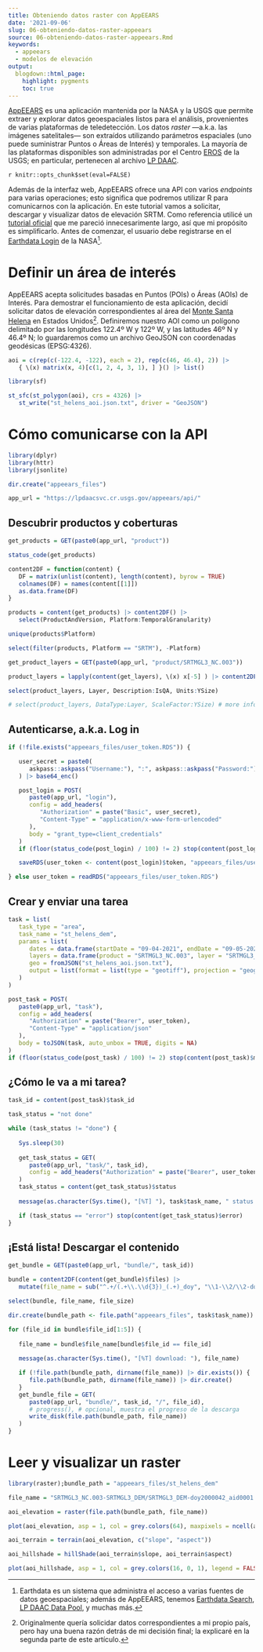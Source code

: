 ```yaml
---
title: Obteniendo datos raster con AppEEARS
date: '2021-09-06'
slug: 06-obteniendo-datos-raster-appeears
source: 06-obteniendo-datos-raster-appeears.Rmd
keywords:
  - appeears
  - modelos de elevación
output:
  blogdown::html_page:
    highlight: pygments
    toc: true
---
```


[AppEEARS](https://lpdaacsvc.cr.usgs.gov/appeears) es una aplicación mantenida por la
NASA y la USGS que permite extraer y explorar datos geoespaciales listos para el análisis,
provenientes de varias plataformas de teledetección. Los datos *raster* ---a.k.a. las
imágenes satelitales--- son extraídos utilizando parámetros espaciales (uno puede
suministrar Puntos o Áreas de Interés) y temporales. La mayoría de las plataformas
disponibles son administradas por el Centro [EROS](https://www.usgs.gov/centers/eros)
de la USGS; en particular, pertenecen al archivo [LP DAAC](https://lpdaac.usgs.gov).

`r knitr::opts_chunk$set(eval=FALSE)`

Además de la interfaz web, AppEEARS ofrece una API con varios *endpoints* para varias operaciones;
esto significa que podremos utilizar R para comunicarnos con la aplicación. En este tutorial
vamos a solicitar, descargar y visualizar datos de elevación SRTM. Como referencia utilicé un
[tutorial oficial](https://git.earthdata.nasa.gov/projects/LPDUR/repos/appeears-api-getting-started_r/browse)
que me pareció innecesarimente largo, así que mi propósito es simplificarlo. Antes de comenzar,
el usuario debe registrarse en el [Earthdata Login](https://urs.earthdata.nasa.gov) de la
NASA^[Earthdata es un sistema que administra el acceso a varias fuentes de datos geoespaciales;
además de AppEEARS, tenemos [Earthdata Search](https://search.earthdata.nasa.gov/search),
[LP DAAC Data Pool](https://lpdaac.usgs.gov/tools/data-pool), y muchas más.].

# Definir un área de interés

AppEEARS acepta solicitudes basadas en Puntos (POIs) o Áreas (AOIs) de Interés. Para demostrar
el funcionamiento de esta aplicación, decidí solicitar datos de elevación correspondientes
al área del [Monte Santa Helena](https://en.wikipedia.org/wiki/Mount_St._Helens) en Estados
Unidos^[Originalmente quería solicidar datos correspondientes a mi propio país, pero hay una
buena razón detrás de mi decisión final; la explicaré en la segunda parte de este artículo.].
Definiremos nuestro AOI como un polígono delimitado por las longitudes 122.4º W y 122º W,
y las latitudes 46º N y 46.4º N; lo guardaremos como un archivo GeoJSON con coordenadas
geodésicas (EPSG:4326).

```r
aoi = c(rep(c(-122.4, -122), each = 2), rep(c(46, 46.4), 2)) |>
   { \(x) matrix(x, 4)[c(1, 2, 4, 3, 1), ] }() |> list()

library(sf)

st_sfc(st_polygon(aoi), crs = 4326) |>
   st_write("st_helens_aoi.json.txt", driver = "GeoJSON")
```

# Cómo comunicarse con la API

```r
library(dplyr)
library(httr)
library(jsonlite)

dir.create("appeears_files")

app_url = "https://lpdaacsvc.cr.usgs.gov/appeears/api/"
```

## Descubrir productos y coberturas

```r
get_products = GET(paste0(app_url, "product"))

status_code(get_products)
```

```r
content2DF = function(content) {
   DF = matrix(unlist(content), length(content), byrow = TRUE)
   colnames(DF) = names(content[[1]])
   as.data.frame(DF)
}

products = content(get_products) |> content2DF() |>
   select(ProductAndVersion, Platform:TemporalGranularity)
```

```r
unique(products$Platform)

select(filter(products, Platform == "SRTM"), -Platform)
```

```r
get_product_layers = GET(paste0(app_url, "product/SRTMGL3_NC.003"))

product_layers = lapply(content(get_layers), \(x) x[-5] ) |> content2DF()

select(product_layers, Layer, Description:IsQA, Units:YSize)

# select(product_layers, DataType:Layer, ScaleFactor:YSize) # more info!
```

## Autenticarse, a.k.a. Log in

```r
if (!file.exists("appeears_files/user_token.RDS")) {

   user_secret = paste0(
      askpass::askpass("Username:"), ":", askpass::askpass("Password:")
   ) |> base64_enc()

   post_login = POST(
      paste0(app_url, "login"),
      config = add_headers(
         "Authorization" = paste("Basic", user_secret),
         "Content-Type" = "application/x-www-form-urlencoded"
      ),
      body = "grant_type=client_credentials"
   )
   if (floor(status_code(post_login) / 100) != 2) stop(content(post_login)$message)

   saveRDS(user_token <- content(post_login)$token, "appeears_files/user_token.RDS")

} else user_token = readRDS("appeears_files/user_token.RDS")
```

## Crear y enviar una tarea

```r
task = list(
   task_type = "area",
   task_name = "st_helens_dem",
   params = list(
      dates = data.frame(startDate = "09-04-2021", endDate = "09-05-2021"),
      layers = data.frame(product = "SRTMGL3_NC.003", layer = "SRTMGL3_DEM"),
      geo = fromJSON("st_helens_aoi.json.txt"),
      output = list(format = list(type = "geotiff"), projection = "geographic")
   )
)
```

```r
post_task = POST(
   paste0(app_url, "task"),
   config = add_headers(
      "Authorization" = paste("Bearer", user_token),
      "Content-Type" = "application/json"
   ),
   body = toJSON(task, auto_unbox = TRUE, digits = NA)
)
if (floor(status_code(post_task) / 100) != 2) stop(content(post_task)$message)
```

## ¿Cómo le va a mi tarea?

```r
task_id = content(post_task)$task_id

task_status = "not done"

while (task_status != "done") {
   
   Sys.sleep(30)
   
   get_task_status = GET(
      paste0(app_url, "task/", task_id),
      config = add_headers("Authorization" = paste("Bearer", user_token))
   )
   task_status = content(get_task_status)$status
   
   message(as.character(Sys.time(), "[%T] "), task$task_name, " status: ", task_status)

   if (task_status == "error") stop(content(get_task_status)$error)
}
```

## ¡Está lista! Descargar el contenido

```r
get_bundle = GET(paste0(app_url, "bundle/", task_id))

bundle = content2DF(content(get_bundle)$files) |>
   mutate(file_name = sub("^.+/(.+\\.\\d{3})_(.+)_doy", "\\1-\\2/\\2-doy", file_name))

select(bundle, file_name, file_size)
```

```r
dir.create(bundle_path <- file.path("appeears_files", task$task_name))

for (file_id in bundle$file_id[1:5]) {
   
   file_name = bundle$file_name[bundle$file_id == file_id]
   
   message(as.character(Sys.time(), "[%T] download: "), file_name)

   if (!file.path(bundle_path, dirname(file_name)) |> dir.exists()) {
      file.path(bundle_path, dirname(file_name)) |> dir.create()
   }
   get_bundle_file = GET(
      paste0(app_url, "bundle/", task_id, "/", file_id),
      # progress(), # opcional, muestra el progreso de la descarga
      write_disk(file.path(bundle_path, file_name))
   )
}
```

# Leer y visualizar un raster

```r
library(raster);bundle_path = "appeears_files/st_helens_dem"

file_name = "SRTMGL3_NC.003-SRTMGL3_DEM/SRTMGL3_DEM-doy2000042_aid0001.tif"

aoi_elevation = raster(file.path(bundle_path, file_name))

plot(aoi_elevation, asp = 1, col = grey.colors(64), maxpixels = ncell(aoi_elevation)/4)
```

```r
aoi_terrain = terrain(aoi_elevation, c("slope", "aspect"))

aoi_hillshade = hillShade(aoi_terrain$slope, aoi_terrain$aspect)

plot(aoi_hillshade, asp = 1, col = grey.colors(16, 0, 1), legend = FALSE)
```
